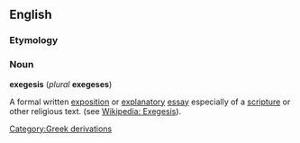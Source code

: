 ==English==
===Etymology===

===Noun===
'''exegesis''' (''plural'' '''exegeses''')

A formal written [[exposition]] or [[explanatory]] [[essay]] especially of a [[scripture]] or other religious text.  (see [http://en.wikipedia.org/wiki/Exegesis Wikipedia: Exegesis]).
[[Category:Greek derivations]]